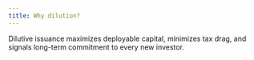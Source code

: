 ```yaml
---
title: Why dilution?
---
```


Dilutive issuance maximizes deployable capital, minimizes tax drag, and signals long-term commitment to every new investor.

